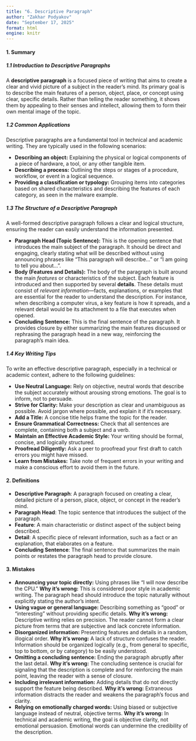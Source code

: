 ```yaml
---
title: "6. Descriptive Paragraph"
author: "Zakhar Podyakov"
date: "September 17, 2025"
format: html
engine: knitr
---
```


#### **1. Summary**

##### **1.1 Introduction to Descriptive Paragraphs**
A **descriptive paragraph** is a focused piece of writing that aims to create a clear and vivid picture of a subject in the reader's mind. Its primary goal is to describe the main features of a person, object, place, or concept using clear, specific details. Rather than telling the reader something, it shows them by appealing to their senses and intellect, allowing them to form their own mental image of the topic.

##### **1.2 Common Applications**
Descriptive paragraphs are a fundamental tool in technical and academic writing. They are typically used in the following scenarios:

*   **Describing an object:** Explaining the physical or logical components of a piece of hardware, a tool, or any other tangible item.
*   **Describing a process:** Outlining the steps or stages of a procedure, workflow, or event in a logical sequence.
*   **Providing a classification or typology:** Grouping items into categories based on shared characteristics and describing the features of each category, as seen in the malware example.

##### **1.3 The Structure of a Descriptive Paragraph**
A well-formed descriptive paragraph follows a clear and logical structure, ensuring the reader can easily understand the information presented.
<!-- DIAGRAM HERE -->

*   **Paragraph Head (Topic Sentence):** This is the opening sentence that introduces the main subject of the paragraph. It should be direct and engaging, clearly stating what will be described without using announcing phrases like "This paragraph will describe..." or "I am going to tell you about...".
*   **Body (Features and Details):** The body of the paragraph is built around the main *features* or characteristics of the subject. Each feature is introduced and then supported by several **details**. These details must consist of *relevant information*—facts, explanations, or examples that are essential for the reader to understand the description. For instance, when describing a computer virus, a key feature is how it spreads, and a relevant detail would be its attachment to a file that executes when opened.
*   **Concluding Sentence:** This is the final sentence of the paragraph. It provides closure by either summarizing the main features discussed or rephrasing the paragraph head in a new way, reinforcing the paragraph's main idea.

##### **1.4 Key Writing Tips**
To write an effective descriptive paragraph, especially in a technical or academic context, adhere to the following guidelines:

*   **Use Neutral Language:** Rely on objective, neutral words that describe the subject accurately without arousing strong emotions. The goal is to inform, not to persuade.
*   **Strive for Clarity:** Make your description as clear and unambiguous as possible. Avoid jargon where possible, and explain it if it's necessary.
*   **Add a Title:** A concise title helps frame the topic for the reader.
*   **Ensure Grammatical Correctness:** Check that all sentences are complete, containing both a subject and a verb.
*   **Maintain an Effective Academic Style:** Your writing should be formal, concise, and logically structured.
*   **Proofread Diligently:** Ask a peer to proofread your first draft to catch errors you might have missed.
*   **Learn from Mistakes:** Take note of frequent errors in your writing and make a conscious effort to avoid them in the future.

#### **2. Definitions**

*   **Descriptive Paragraph**: A paragraph focused on creating a clear, detailed picture of a person, place, object, or concept in the reader's mind.
*   **Paragraph Head**: The topic sentence that introduces the subject of the paragraph.
*   **Feature**: A main characteristic or distinct aspect of the subject being described.
*   **Detail**: A specific piece of relevant information, such as a fact or an explanation, that elaborates on a feature.
*   **Concluding Sentence**: The final sentence that summarizes the main points or restates the paragraph head to provide closure.

#### **3. Mistakes**

*   **Announcing your topic directly:** Using phrases like "I will now describe the CPU." **Why it's wrong:** This is considered poor style in academic writing. The paragraph head should introduce the topic naturally without explicitly stating the author's intent.
*   **Using vague or general language:** Describing something as "good" or "interesting" without providing specific details. **Why it's wrong:** Descriptive writing relies on precision. The reader cannot form a clear picture from terms that are subjective and lack concrete information.
*   **Disorganized information:** Presenting features and details in a random, illogical order. **Why it's wrong:** A lack of structure confuses the reader. Information should be organized logically (e.g., from general to specific, top to bottom, or by category) to be easily understood.
*   **Omitting a concluding sentence:** Ending the paragraph abruptly after the last detail. **Why it's wrong:** The concluding sentence is crucial for signaling that the description is complete and for reinforcing the main point, leaving the reader with a sense of closure.
*   **Including irrelevant information:** Adding details that do not directly support the feature being described. **Why it's wrong:** Extraneous information distracts the reader and weakens the paragraph's focus and clarity.
*   **Relying on emotionally charged words:** Using biased or subjective language instead of neutral, objective terms. **Why it's wrong:** In technical and academic writing, the goal is objective clarity, not emotional persuasion. Emotional words can undermine the credibility of the description.

